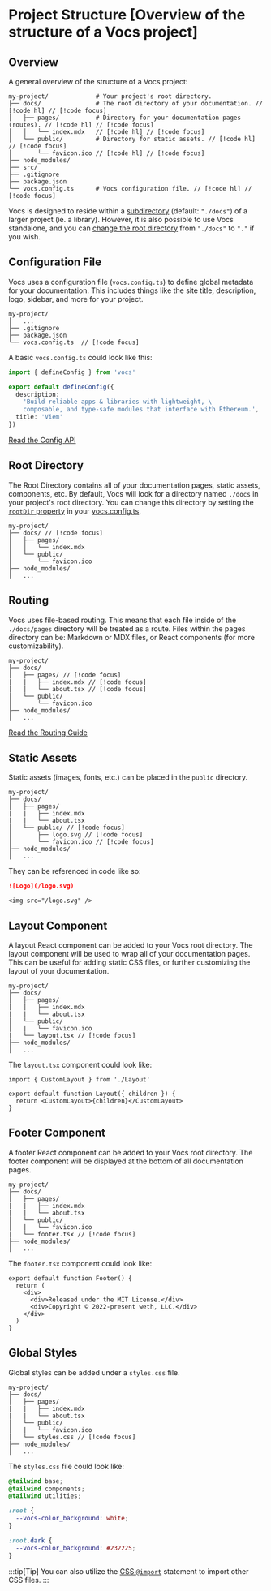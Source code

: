 # Project Structure [Overview of the structure of a Vocs project]

## Overview

A general overview of the structure of a Vocs project:

```
my-project/             # Your project's root directory.
├── docs/               # The root directory of your documentation. // [!code hl] // [!code focus]
│   ├── pages/          # Directory for your documentation pages (routes). // [!code hl] // [!code focus]
│   │   └── index.mdx   // [!code hl] // [!code focus]
│   └── public/         # Directory for static assets. // [!code hl] // [!code focus]
│       └── favicon.ico // [!code hl] // [!code focus]
├── node_modules/
├── src/
├── .gitignore
├── package.json
└── vocs.config.ts      # Vocs configuration file. // [!code hl] // [!code focus]
```

Vocs is designed to reside within a [subdirectory](/docs/api/config#rootdir) (default: `"./docs"`) of a larger project (ie. a library). However, it is also possible to use Vocs standalone, and you can [change the root directory](/docs/api/config#rootdir) from `"./docs"` to `"."` if you wish.

## Configuration File

Vocs uses a configuration file (`vocs.config.ts`) to define global metadata for your documentation.
This includes things like the site title, description, logo, sidebar, and more for your project.

```
my-project/
│   ...
├── .gitignore
├── package.json
└── vocs.config.ts  // [!code focus]
```

A basic `vocs.config.ts` could look like this:

```ts [vocs.config.ts] twoslash
import { defineConfig } from 'vocs'

export default defineConfig({
  description:
    'Build reliable apps & libraries with lightweight, \
    composable, and type-safe modules that interface with Ethereum.',
  title: 'Viem'
})
```

[Read the Config API](/docs/api/config)

## Root Directory

The Root Directory contains all of your documentation pages, static assets, components, etc.
By default, Vocs will look for a directory named `./docs` in your project's root directory.
You can change this directory by setting the [`rootDir` property](/docs/api/config#rootdir) in your [vocs.config.ts](/docs/api/config).

```
my-project/
├── docs/ // [!code focus]
│   ├── pages/
│   │   └── index.mdx
│   └── public/
│       └── favicon.ico
├── node_modules/
│   ...
```

## Routing

Vocs uses file-based routing. This means that each file inside of the `./docs/pages` directory will be treated as a route.
Files within the pages directory can be: Markdown or MDX files, or React components (for more customizability).

```
my-project/
├── docs/
│   ├── pages/ // [!code focus]
|   |   ├── index.mdx // [!code focus]
|   |   └── about.tsx // [!code focus]
│   └── public/
│       └── favicon.ico
├── node_modules/
│   ...
```

[Read the Routing Guide](#TODO)

## Static Assets

Static assets (images, fonts, etc.) can be placed in the `public` directory.

```
my-project/
├── docs/
│   ├── pages/
|   |   ├── index.mdx
|   |   └── about.tsx
│   └── public/ // [!code focus]
│       ├── logo.svg // [!code focus]
│       └── favicon.ico // [!code focus]
├── node_modules/
│   ...
```

They can be referenced in code like so:

```md [example.mdx]
![Logo](/logo.svg)
```

```tsx [Example.tsx]
<img src="/logo.svg" />
```

## Layout Component

A layout React component can be added to your Vocs root directory.
The layout component will be used to wrap all of your documentation pages.
This can be useful for adding static CSS files, or further customizing the layout of your documentation.

```
my-project/
├── docs/
│   ├── pages/
|   |   ├── index.mdx
|   |   └── about.tsx
│   └── public/
│   |   └── favicon.ico
|   └── layout.tsx // [!code focus]
├── node_modules/
│   ...
```

The `layout.tsx` component could look like:

```tsx [layout.tsx]
import { CustomLayout } from './Layout'

export default function Layout({ children }) {
  return <CustomLayout>{children}</CustomLayout>
}
```

## Footer Component

A footer React component can be added to your Vocs root directory.
The footer component will be displayed at the bottom of all documentation pages.

```
my-project/
├── docs/
│   ├── pages/
|   |   ├── index.mdx
|   |   └── about.tsx
│   └── public/
│   |   └── favicon.ico
|   └── footer.tsx // [!code focus]
├── node_modules/
│   ...
```

The `footer.tsx` component could look like:

```tsx [footer.tsx]
export default function Footer() {
  return (
    <div>
      <div>Released under the MIT License.</div>
      <div>Copyright © 2022-present weth, LLC.</div>
    </div>
  )
}
```

## Global Styles

Global styles can be added under a `styles.css` file.

```
my-project/
├── docs/
│   ├── pages/
|   |   ├── index.mdx
|   |   └── about.tsx
│   └── public/
│   |   └── favicon.ico
|   └── styles.css // [!code focus]
├── node_modules/
│   ...
```

The `styles.css` file could look like:

```css [styles.css]
@tailwind base;
@tailwind components;
@tailwind utilities;

:root {
  --vocs-color_background: white;
}

:root.dark {
  --vocs-color_background: #232225;
}
```

:::tip[Tip]
You can also utilize the [CSS `@import`](https://vitejs.dev/guide/features.html#import-inlining-and-rebasing) statement to import other CSS files.
:::
